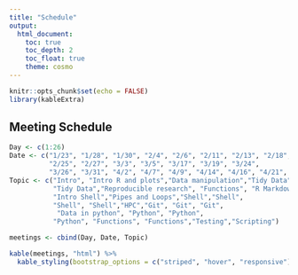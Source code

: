 ```yaml
---
title: "Schedule"
output: 
  html_document:
    toc: true
    toc_depth: 2
    toc_float: true
    theme: cosmo
---
```

```r
knitr::opts_chunk$set(echo = FALSE)
library(kableExtra)
```

## Meeting Schedule

```r
Day <- c(1:26)
Date <- c("1/23", "1/28", "1/30", "2/4", "2/6", "2/11", "2/13", "2/18", "2/20",
          "2/25", "2/27", "3/3", "3/5", "3/17", "3/19", "3/24",
          "3/26", "3/31", "4/2", "4/7", "4/9", "4/14", "4/16", "4/21", "4/23", "4/28")
Topic <- c("Intro", "Intro R and plots","Data manipulation","Tidy Data",
           "Tidy Data","Reproducible research", "Functions", "R Markdown", "Apply / mapping",
           "Intro Shell","Pipes and Loops","Shell","Shell",
           "Shell", "Shell","HPC","Git", "Git", "Git", 
            "Data in python", "Python", "Python", 
           "Python", "Functions", "Functions","Testing","Scripting")

meetings <- cbind(Day, Date, Topic)

kable(meetings, "html") %>%  
  kable_styling(bootstrap_options = c("striped", "hover", "responsive"))
```

